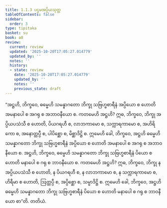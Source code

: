```yaml
---
title: 1.1.3 ပဌမအပ္ပိယသုတ္တ
tableOfContents: false
sidebar:
  order: 3
type: tipitaka
basket: su
book: a8
review:
  current: review
  updated: '2025-10-20T17:05:27.014779'
  updated_by: ''
  notes: ''
  history:
  - state: review
    date: '2025-10-20T17:05:27.014779'
    updated_by: ''
    notes: ''
    previous_state: draft
---
```



<DynamicBreadcrumb />


<ReviewStatus review={frontmatter.review} showDetails={true} />

<HypothesisAnnotation frontmatter={frontmatter} />

<Division number="3" book="a8" e="ch" v="17" p="6">

<Paragraph number="28" book="a8">
“အဋ္ဌဟိ, ဘိက္ခဝေ, ဓမ္မေဟိ သမန္နာဂတော ဘိက္ခု သဗြဟ္မစာရီနံ အပ္ပိယော စ ဟောတိ အမနာပေါ စ အဂရု စ အဘာဝနီယော စ. ကတမေဟိ အဋ္ဌဟိ? ဣဓ, ဘိက္ခဝေ, ဘိက္ခု အပ္ပိယပသံသီ စ ဟောတိ, ပိယဂရဟီ စ, လာဘကာမော စ, သက္ကာရကာမော စ, အဟိရိကော စ, အနောတ္တပ္ပီ စ, ပါပိစ္ဆော စ, မိစ္ဆာဒိဋ္ဌိ စ. ဣမေဟိ ခေါ, ဘိက္ခဝေ, အဋ္ဌဟိ ဓမ္မေဟိ သမန္နာဂတော ဘိက္ခု သဗြဟ္မစာရီနံ အပ္ပိယော စ ဟောတိ အမနာပေါ စ အဂရု စ အဘာဝနီယော စ.
</Paragraph>

<Paragraph number="29" book="a8">
အဋ္ဌဟိ, ဘိက္ခဝေ, ဓမ္မေဟိ သမန္နာဂတော ဘိက္ခု သဗြဟ္မစာရီနံ ပိယော စ ဟောတိ မနာပေါ စ ဂရု စ ဘာဝနီယော စ. ကတမေဟိ အဋ္ဌဟိ? ဣဓ, ဘိက္ခဝေ, ဘိက္ခု န အပ္ပိယပသံသီ စ ဟောတိ, န ပိယဂရဟီ စ, န လာဘကာမော စ, န သက္ကာရကာမော စ, ဟိရီမာ စ ဟောတိ, ဩတ္တပ္ပီ စ, အပ္ပိစ္ဆော စ, သမ္မာဒိဋ္ဌိ စ. ဣမေဟိ ခေါ, ဘိက္ခဝေ, အဋ္ဌဟိ ဓမ္မေဟိ သမန္နာဂတော ဘိက္ခု သဗြဟ္မစာရီနံ ပိယော စ ဟောတိ မနာပေါ စ ဂရု စ ဘာဝနီယော စာ”တိ.

</Paragraph>
</Division>

<Paragraph number="30" type="center" book="a8">
တတိယံ.
</Paragraph>